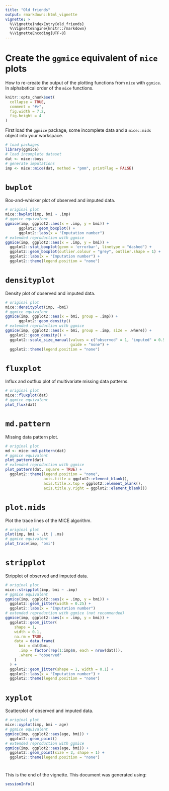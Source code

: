 ```yaml
---
title: "Old friends"
output: rmarkdown::html_vignette
vignette: >
  %\VignetteIndexEntry{old_friends}
  %\VignetteEngine{knitr::rmarkdown}
  %\VignetteEncoding{UTF-8}
---
```

# Create the `ggmice` equivalent of `mice` plots

How to re-create the output of the plotting functions from `mice` with `ggmice`. In alphabetical order of the `mice` functions.

```r
knitr::opts_chunk$set(
  collapse = TRUE,
  comment = "#>",
  fig.width = 7.2,
  fig.height = 4
)
```

First load the `ggmice` package, some incomplete data and a `mice::mids` object into your workspace. 

```r
# load packages
library(ggmice)
# load incomplete dataset 
dat <- mice::boys
# generate imputations
imp <- mice::mice(dat, method = "pmm", printFlag = FALSE)
```


# `bwplot`

Box-and-whisker plot of observed and imputed data.

```r
# original plot
mice::bwplot(imp, bmi ~ .imp)
# ggmice equivalent
ggmice(imp, ggplot2::aes(x = .imp, y = bmi)) +
      ggplot2::geom_boxplot() +
      ggplot2::labs(x = "Imputation number")
# extended reproduction with ggmice
ggmice(imp, ggplot2::aes(x = .imp, y = bmi)) +
  ggplot2::stat_boxplot(geom = 'errorbar', linetype = "dashed") +
  ggplot2::geom_boxplot(outlier.colour = "grey", outlier.shape = 1) +
  ggplot2::labs(x = "Imputation number") +
  ggplot2::theme(legend.position = "none")
```

# `densityplot`

Density plot of observed and imputed data.

```r
# original plot
mice::densityplot(imp, ~bmi)
# ggmice equivalent
ggmice(imp, ggplot2::aes(x = bmi, group = .imp)) +
      ggplot2::geom_density() 
# extended reproduction with ggmice
ggmice(imp, ggplot2::aes(x = bmi, group = .imp, size = .where)) +
  ggplot2::geom_density() +
  ggplot2::scale_size_manual(values = c("observed" = 1, "imputed" = 0.5),
                             guide = "none") +
  ggplot2::theme(legend.position = "none")
```

# `fluxplot`

Influx and outflux plot of multivariate missing data patterns.

```r
# original plot
mice::fluxplot(dat)
# ggmice equivalent
plot_flux(dat)
```


# `md.pattern`

Missing data pattern plot.

```r
# original plot
md <- mice::md.pattern(dat)
# ggmice equivalent
plot_pattern(dat)
# extended reproduction with ggmice
plot_pattern(dat, square = TRUE) +
  ggplot2::theme(legend.position = "none",
                 axis.title = ggplot2::element_blank(),
                 axis.title.x.top = ggplot2::element_blank(),
                 axis.title.y.right = ggplot2::element_blank())
```

# `plot.mids`

Plot the trace lines of the MICE algorithm.

```r
# original plot
plot(imp, bmi ~ .it | .ms)
# ggmice equivalent
plot_trace(imp, "bmi")
```

# `stripplot`

Stripplot of observed and imputed data.

```r
# original plot
mice::stripplot(imp, bmi ~ .imp)
# ggmice equivalent
ggmice(imp, ggplot2::aes(x = .imp, y = bmi)) +
  ggplot2::geom_jitter(width = 0.25) +
  ggplot2::labs(x = "Imputation number")
# extended reproduction with ggmice (not recommended)
ggmice(imp, ggplot2::aes(x = .imp, y = bmi)) +
  ggplot2::geom_jitter(
    shape = 1,
    width = 0.1,
    na.rm = TRUE,
    data = data.frame(
      bmi = dat$bmi,
      .imp = factor(rep(1:imp$m, each = nrow(dat))),
      .where = "observed"
    )
  ) +
  ggplot2::geom_jitter(shape = 1, width = 0.1) +
  ggplot2::labs(x = "Imputation number") +
  ggplot2::theme(legend.position = "none")
```

# `xyplot`

Scatterplot of observed and imputed data.

```r
# original plot
mice::xyplot(imp, bmi ~ age)
# ggmice equivalent
ggmice(imp, ggplot2::aes(age, bmi)) +
  ggplot2::geom_point()
# extended reproduction with ggmice
ggmice(imp, ggplot2::aes(age, bmi)) +
  ggplot2::geom_point(size = 2, shape = 1) +
  ggplot2::theme(legend.position = "none")
```

#

This is the end of the vignette. This document was generated using:

```r
sessionInfo()
```
